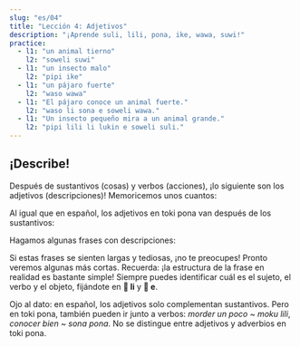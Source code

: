 ```yaml
---
slug: "es/04"
title: "Lección 4: Adjetivos"
description: "¡Aprende suli, lili, pona, ike, wawa, suwi!"
practice:
  - l1: "un animal tierno"
    l2: "soweli suwi"
  - l1: "un insecto malo"
    l2: "pipi ike"
  - l1: "un pájaro fuerte"
    l2: "waso wawa"
  - l1: "El pájaro conoce un animal fuerte."
    l2: "waso li sona e soweli wawa."
  - l1: "Un insecto pequeño mira a un animal grande."
    l2: "pipi lili li lukin e soweli suli."
---
```



## ¡Describe!

Después de sustantivos (cosas) y verbos (acciones), ¡lo siguiente son los adjetivos (descripciones)!
Memoricemos unos cuantos:

<List>
  <Word sl="suli" m="grande, importante" />
  <Word sl="lili" m="pequeño, joven" />
  <Word sl="pona" m="bueno, agradable" />
  <Word sl="ike" m="malo, desagradable" />
  <Word sl="wawa" m="potente, asombroso" />
  <Word sl="sona" m="conocedor, sabio" />
  <Word sl="suwi" m="tierno, dulce" />
</List>

Al igual que en español, los adjetivos en toki pona van después de los sustantivos:

<List>
  <Word sl="soweli suli" m="un animal grande" />
  <Word sl="pipi lili" m="un bicho pequeño" />
  <Word sl="waso suwi" m="un pájaro adorable" />
</List>

Hagamos algunas frases con descripciones:

<List>
  <Sentence
    sl="waso li lukin e soweli suwi."
    m="El pájaro ve un animal tierno."
  />
  <Sentence
    sl="soweli wawa li moku e kasi suli."
    m="El animal fuerte come plantas grandes."
  />
  <Sentence
    sl="pipi ike li moku lili e soweli."
    m="Los bichos molestos muerden un poco al animal."
  />
  <Sentence
    sl="waso sona li sona pona e pipi."
    m="El ave sabia conoce bien a los bichos."
  />
</List>

Si estas frases se sienten largas y tediosas, ¡no te preocupes! Pronto veremos algunas más cortas. Recuerda: ¡la estructura de la frase en realidad es bastante simple! Siempre puedes identificar cuál es el sujeto, el verbo y el objeto, fijándote en **󱤧 li** y **󱤉 e**.

Ojo al dato: en español, los adjetivos solo complementan sustantivos. Pero en toki pona, también pueden ir junto a verbos: _morder un poco_ ~ _moku lili_, _conocer bien_ ~ _sona pona_. No se distingue entre adjetivos y adverbios en toki pona. 

<Practice exercises={frontmatter.practice} client:load />
